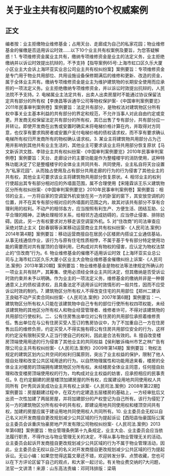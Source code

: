 # 关于业主共有权问题的10个权威案例
## 正文
编者按：业主拒缴物业维修基金；占用天台、走廊成为自己的私家花园；物业维修基金的催缴是否适用诉讼时效……以下10个业主共有权案例及要旨，为您答疑解惑！1. 专项维修资金属业主共有，缴纳专项维修资金是业主的法定义务，业主拒绝缴纳并以诉讼时效提出抗辩的，不予支持【指导案例65号:上海市虹口区久乐大厦小区业主大会诉上海环亚实业总公司业主共有权纠纷案】案例要旨：专项维修资金是专门用于物业共用部位、共用设施设备保修期满后的维修和更新、改造的资金，属于全体业主共有。缴纳专项维修资金是业主为维护建筑物的长期安全使用而应承担的一项法定义务。业主拒绝缴纳专项维修资金，并以诉讼时效提出抗辩的，人民法院不予支持。2. 电梯属业主法定共有，出卖人出卖房屋时不能通过协议保留法定共有部分的所有权【李庚昌等诉通华公司等物权保护案-《中国审判案例要览》2011年民事审判案例卷】案例要旨：法定共有部分，是物权法对建筑物区分所有权中事关业主基本利益的共有部分的界定和规范，不允许当事人对此自由约定或变更。开发商无权保留法定共有部分的所有权，其已出售了专有部分，共有部分应一并转让。即使开发商在出售或安置时确实未将电梯价格计算在内，并取得对方同意，也仅享有要求购房者或安置户支付电梯价格的债权请求权，而不享有要求确认电梯所有权归开发商所有的物权确认请求权。3. 某业主将建筑物共用部分占为己用并影响到其他共有业主生活的，其他业主可要求该业主将共用部分恢复原状【马文新诉洪文胜、李琼业主共有权纠纷案-《中国审判案例要览》2010年民事审判案例卷】案例要旨：天台、走廊设计的主要功能是作为整幢楼宇的消防使用，这种特殊功能决定了它是整幢楼宇的全体业主共同共有、共同使用，业主私自将天台设置为“私家花园”、从而独占使用及占有部分共用走廊的行为的行为侵害了其他业主的共有权，其他业主可要求该业主将建筑物共用部分恢复原状。4. 相邻业主的权利行使超出其专有部分相对应的外墙面范围，属不合理使用【宋隆霖诉王乐义建筑物区分所有权纠纷案-《中国审判案例要览》2010年民事审判案例卷】案例要旨：相邻的业主，一方将自家的空调室外机安放在另一方的卧室的窗下，其安放空调机的位置，并不在其专有部分相对应的外墙面的范围之内，故其对该共有部分不享有合理利用的权利。不动产的相邻各方，应当按照有利生产、方便生活、团结互助、公平合理的精神，正确处理相邻关系，给相邻方造成妨碍的，应当停止侵害、排除妨碍。因此，另一方有权要求对方移走该空调室外机。5. 对“住改商”的司法审查应采绝对禁止主义【赵春钢等诉某移动运营商业主共有权纠纷案-《人民司法.案例》2014年第4期】案例要旨：移动运营商擅自在居民小区楼房内搭设工业通信基站，从事无线通信作业，该行为与原有住宅性质相悖，不属于基于专有部分特定使用功能的需要而对共有屋顶的合理利用，已构成对共有物权的侵害，应认定为物权法禁止的“住改商”行为。6. 物业维修基金的催缴不适用诉讼时效【上海环亚实业总公司与上海市虹口区久乐大厦小区业主大会物业维修基金催缴纠纷上诉案-《人民司法.案例》2013年第20期】案例要旨：物业维修基金是物权法等法律规定所确认的一项业主共有财产，其筹集、使用必须经全体业主共同决定，但其缴纳是否受诉讼时效约束并未予以明确。作为业主的一项法定义务，维修基金的缴纳并非是一种普通意义上的债权请求权，且具备法定不适用诉讼时效情形的一般共性，因而不应受诉讼时效的制约。7. 建筑物区分所有权人不得改变住宅的共用部位【郑州二建诉王良础不动产买卖合同纠纷案-《人民司法.案例》2007年第6期】案例要旨：一、建筑物区分所有权人只能在该建筑物中自己专有的部位行使所有权四项权能，未经该建筑物的其他区分所有权人和物业经营管理者、维修者许可，不得对该建筑物的共用部位行使权利。二、公有住房售出单位对公有住房的共用部位承担着维修责任。售出单位在与公有住房买受人签订的售房协议中，为了不加重自己一方在住房售出后的维修负担，约定买受人不得实施有碍公有住房共用部位安全的行为，这样的约定没有限制买受人正当行使自己的权利，因此是合法有效的。8. 擅自改变楼房顶端使用用途的行为侵害了其他业主的共同权益【侯利敏诉梅州市艺之林广告有限公司业主共有权纠纷案-《人民司法.案例》2009年第14期】案例要旨：物权法规定的建筑区划内公共空间的权利归属原则，突出了业主权益的保护，限制了他人擅自处理和改变公共区域用途的行为。以自然物理属性和功能用途来看，楼房的全体业主对楼房的顶端拥有建筑物区分所有权。未经楼房全体业主同意，任何擅自处理和改变楼房顶端使用权的行为，均构成对业主权益的妨害，应承担相应的民事责任。9. 在约定翻建的房屋楼顶加建房屋的所有权，应属建设用地共同使用权人共同所有【叶秀凤诉吴成功业主共有权上诉案-《人民司法.案例》2008年第22期】案例要旨：房屋翻建过程中，在双方约定建造五层楼房的基础上，一方经审批后又出资一次性加建了两层房屋，并将加建部分的产权登记为自己所有。该行为侵犯了另一方的建筑物区分所有权中的共有权，即建设用地共同使用权和楼顶空间共有权，加建的房屋应属于建设用地共同使用权人共同所有。10. 业主委员会无权以自己名义对开发商擅自更改规划减少公共区域的行为提起诉讼【酉阳县怡豪国际公寓业主委员会诉重庆怡豪房地产开发有限公司物权纠纷案-《人民司法.案例》2013年第6期】案例要旨：物业管理条例第十九条规定，业主大会、业主委员会应当依法履行职责，不得作出与物业管理无关的决定，不得从事与物业管理无关的活动。业主委员会起诉开发商擅自更改规划减少公共区域的行为不属于物业管理活动，因此，业主委员会无权以自己的名义对开发商擅自更改规划减少公共区域的行为提起诉讼。无讼小编：如果您觉得这篇文章还不错，欢迎转发分享、点赞收藏，您也可以在下方评论区留下自己的观点，和大家一起讨论。有关物业费交纳的7大问题，法官一文讲清！来源：山东高法责编：邓珂玮排版：梁萌